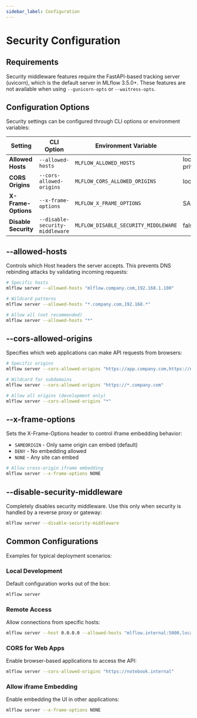 ```yaml
---
sidebar_label: Configuration
---
```


# Security Configuration

## Requirements

Security middleware features require the FastAPI-based tracking server (uvicorn), which is the default server in MLflow 3.5.0+. These features are not available when using `--gunicorn-opts` or `--waitress-opts`.

## Configuration Options

Security settings can be configured through CLI options or environment variables:

| Setting              | CLI Option                      | Environment Variable                 | Default                |
| -------------------- | ------------------------------- | ------------------------------------ | ---------------------- |
| **Allowed Hosts**    | `--allowed-hosts`               | `MLFLOW_ALLOWED_HOSTS`               | localhost, private IPs |
| **CORS Origins**     | `--cors-allowed-origins`        | `MLFLOW_CORS_ALLOWED_ORIGINS`        | localhost:\*           |
| **X-Frame-Options**  | `--x-frame-options`             | `MLFLOW_X_FRAME_OPTIONS`             | SAMEORIGIN             |
| **Disable Security** | `--disable-security-middleware` | `MLFLOW_DISABLE_SECURITY_MIDDLEWARE` | false                  |

## --allowed-hosts

Controls which Host headers the server accepts. This prevents DNS rebinding attacks by validating incoming requests:

```bash
# Specific hosts
mlflow server --allowed-hosts "mlflow.company.com,192.168.1.100"

# Wildcard patterns
mlflow server --allowed-hosts "*.company.com,192.168.*"

# Allow all (not recommended)
mlflow server --allowed-hosts "*"
```

## --cors-allowed-origins

Specifies which web applications can make API requests from browsers:

```bash
# Specific origins
mlflow server --cors-allowed-origins "https://app.company.com,https://notebook.company.com"

# Wildcard for subdomains
mlflow server --cors-allowed-origins "https://*.company.com"

# Allow all origins (development only)
mlflow server --cors-allowed-origins "*"
```

## --x-frame-options

Sets the X-Frame-Options header to control iframe embedding behavior:

- `SAMEORIGIN` - Only same origin can embed (default)
- `DENY` - No embedding allowed
- `NONE` - Any site can embed

```bash
# Allow cross-origin iframe embedding
mlflow server --x-frame-options NONE
```

## --disable-security-middleware

Completely disables security middleware. Use this only when security is handled by a reverse proxy or gateway:

```bash
mlflow server --disable-security-middleware
```

## Common Configurations

Examples for typical deployment scenarios:

### Local Development

Default configuration works out of the box:

```bash
mlflow server
```

### Remote Access

Allow connections from specific hosts:

```bash
mlflow server --host 0.0.0.0 --allowed-hosts "mlflow.internal:5000,localhost:*"
```

### CORS for Web Apps

Enable browser-based applications to access the API:

```bash
mlflow server --cors-allowed-origins "https://notebook.internal"
```

### Allow iframe Embedding

Enable embedding the UI in other applications:

```bash
mlflow server --x-frame-options NONE
```
